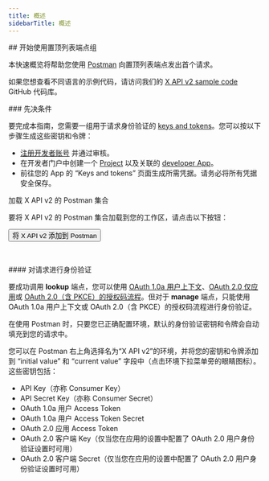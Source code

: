 ```yaml
---
title: 概述
sidebarTitle: 概述
---
```



<div id="getting-started-with-the-pinned-list-endpoint-group">
  ## 开始使用置顶列表端点组
</div>

本快速概览将帮助您使用 [Postman](/zh/tutorials/postman-getting-started) 向置顶列表端点发出首个请求。

如果您想查看不同语言的示例代码，请访问我们的 [X API v2 sample code](https://github.com/xdevplatform/Twitter-API-v2-sample-code) GitHub 代码库。

<Note>
  ### 先决条件

  要完成本指南，您需要一组用于请求身份验证的 [keys and tokens](/zh/resources/fundamentals/authentication)。您可以按以下步骤生成这些密钥和令牌：

  - [注册开发者账号](https://developer.x.com/en/apply-for-access) 并通过审核。
  - 在开发者门户中创建一个 [Project](/zh/resources/fundamentals/projects) 以及关联的 [developer App](/zh/resources/fundamentals/developer-apps)。
  - 前往您的 App 的 “Keys and tokens” 页面生成所需凭据。请务必将所有凭据安全保存。
</Note>

加载 X API v2 的 Postman 集合

要将 X API v2 的 Postman 集合加载到您的工作区，请点击以下按钮：

<Button href="https://app.getpostman.com/run-collection/9956214-784efcda-ed4c-4491-a4c0-a26470a67400">
  将 X API v2 添加到 Postman
</Button>

 

<div id="authenticate-your-request">
  #### 对请求进行身份验证
</div>

要成功调用 **lookup** 端点，您可以使用 [OAuth 1.0a 用户上下文](/zh/resources/fundamentals/authentication)、[OAuth 2.0 仅应用](/zh/resources/fundamentals/authentication#oauth-2-0)或 [OAuth 2.0（含 PKCE）的授权码流程](zh/resources/fundamentals/authentication#oauth-2-0-authorization-code-flow-with-pkce-2)。但对于 **manage** 端点，只能使用 OAuth 1.0a 用户上下文或 OAuth 2.0（含 PKCE）的授权码流程进行身份验证。

在使用 Postman 时，只要您已正确配置环境，默认的身份验证密钥和令牌会自动填充到您的请求中。

您可以在 Postman 右上角选择名为“X API v2”的环境，并将您的密钥和令牌添加到 “initial value” 和 “current value” 字段中（点击环境下拉菜单旁的眼睛图标）。这些密钥包括：

- API Key（亦称 Consumer Key）
- API Secret Key（亦称 Consumer Secret）
- OAuth 1.0a 用户 Access Token
- OAuth 1.0a 用户 Access Token Secret
- OAuth 2.0 应用 Access Token
- OAuth 2.0 客户端 Key（仅当您在应用的设置中配置了 OAuth 2.0 用户身份验证设置时可用）
- OAuth 2.0 客户端 Secret（仅当您在应用的设置中配置了 OAuth 2.0 用户身份验证设置时可用）